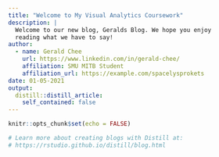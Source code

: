```yaml
---
title: "Welcome to My Visual Analytics Coursework"
description: |
  Welcome to our new blog, Geralds Blog. We hope you enjoy 
  reading what we have to say!
author:
  - name: Gerald Chee 
    url: https://www.linkedin.com/in/gerald-chee/
    affiliation: SMU MITB Student
    affiliation_url: https://example.com/spacelysprokets
date: 01-05-2021
output:
  distill::distill_article:
    self_contained: false
---
```


```r
knitr::opts_chunk$set(echo = FALSE)

# Learn more about creating blogs with Distill at:
# https://rstudio.github.io/distill/blog.html

```




